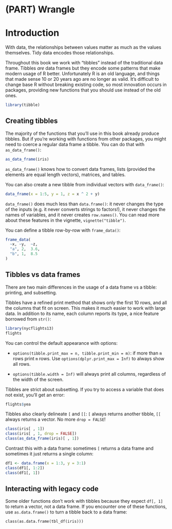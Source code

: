 # (PART) Wrangle {-}

# Introduction

With data, the relationships between values matter as much as the values themselves. Tidy data encodes those relationships.

Throughout this book we work with "tibbles" instead of the traditional data frame. Tibbles _are_ data frames but they encode some patterns that make modern usage of R better. Unfortunately R is an old language, and things that made sense 10 or 20 years ago are no longer as valid. It's difficult to change base R without breaking existing code, so most innovation occurs in packages, providing new functions that you should use instead of the old ones.

```r
library(tibble)
```

## Creating tibbles {#tibbles}

The majority of the functions that you'll use in this book already produce tibbles. But if you're working with functions from other packages, you might need to coerce a regular data frame a tibble. You can do that with `as_data_frame()`:

```r
as_data_frame(iris)
```

`as_data_frame()` knows how to convert data frames, lists (provided the elements are equal length vectors), matrices, and tables. 

You can also create a new tibble from individual vectors with `data_frame()`:

```r
data_frame(x = 1:5, y = 1, z = x ^ 2 + y)
```

`data_frame()` does much less than `data.frame()`: it never changes the type of the inputs (e.g. it never converts strings to factors!), it never changes the names of variables, and it never creates `row.names()`. You can read more about these features in the vignette, `vignette("tibble")`.

You can define a tibble row-by-row with `frame_data()`:

```r
frame_data(
  ~x, ~y,  ~z,
  "a", 2,  3.6,
  "b", 1,  8.5
)
```

## Tibbles vs data frames

There are two main differences in the usage of a data frame vs a tibble: printing, and subsetting.

Tibbles have a refined print method that shows only the first 10 rows, and all the columns that fit on screen. This makes it much easier to work with large data. In addition to its name, each column reports its type, a nice feature borrowed from `str()`:

```r
library(nycflights13)
flights
```

You can control the default appearance with options:

* `options(tibble.print_max = n, tibble.print_min = m)`: if more than `m`
  rows print `m` rows. Use `options(dplyr.print_max = Inf)` to always
  show all rows.

* `options(tibble.width = Inf)` will always print all columns, regardless
   of the width of the screen.

Tibbles are strict about subsetting. If you try to access a variable that does not exist, you'll get an error:

```r
flights$yea
```

Tibbles also clearly delineate `[` and `[[`: `[` always returns another tibble, `[[` always returns a vector. No more `drop = FALSE`!

```r
class(iris[ , 1])
class(iris[ , 1, drop = FALSE])
class(as_data_frame(iris)[ , 1])
```

Contrast this with a data frame: sometimes `[` returns a data frame and
sometimes it just returns a single column:

```r
df1 <- data.frame(x = 1:3, y = 3:1)
class(df1[, 1:2])
class(df1[, 1])
```

## Interacting with legacy code

Some older functions don't work with tibbles because they expect `df[, 1]` to return a vector, not a data frame. If you encounter one of these functions, use `as.data.frame()` to turn a tibble back to a data frame:

```
class(as.data.frame(tbl_df(iris)))
```
